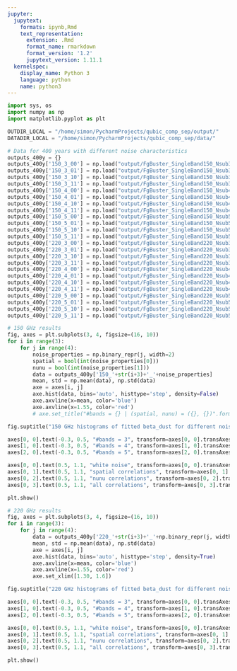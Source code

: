 ```yaml
---
jupyter:
  jupytext:
    formats: ipynb,Rmd
    text_representation:
      extension: .Rmd
      format_name: rmarkdown
      format_version: '1.2'
      jupytext_version: 1.11.1
  kernelspec:
    display_name: Python 3
    language: python
    name: python3
---
```


```python
import sys, os
import numpy as np
import matplotlib.pyplot as plt
```

```python
OUTDIR_LOCAL = "/home/simon/PycharmProjects/qubic_comp_sep/output/"
DATADIR_LOCAL = "/home/simon/PycharmProjects/qubic_comp_sep/data/"
```

```python
# Data for 400 years with different noise characteristics
outputs_400y = {}
outputs_400y['150_3_00'] = np.load("output/FgBuster_SingleBand150_Nsub3_Nyears400_spatialFalse_nunuFalse.npy")
outputs_400y['150_3_01'] = np.load("output/FgBuster_SingleBand150_Nsub3_Nyears400_spatialFalse_nunuTrue.npy")
outputs_400y['150_3_10'] = np.load("output/FgBuster_SingleBand150_Nsub3_Nyears400_spatialTrue_nunuFalse.npy")
outputs_400y['150_3_11'] = np.load("output/FgBuster_SingleBand150_Nsub3_Nyears400_spatialTrue_nunuTrue.npy")
outputs_400y['150_4_00'] = np.load("output/FgBuster_SingleBand150_Nsub4_Nyears400_spatialFalse_nunuFalse.npy")
outputs_400y['150_4_01'] = np.load("output/FgBuster_SingleBand150_Nsub4_Nyears400_spatialFalse_nunuTrue.npy")
outputs_400y['150_4_10'] = np.load("output/FgBuster_SingleBand150_Nsub4_Nyears400_spatialTrue_nunuFalse.npy")
outputs_400y['150_4_11'] = np.load("output/FgBuster_SingleBand150_Nsub4_Nyears400_spatialTrue_nunuTrue.npy")
outputs_400y['150_5_00'] = np.load("output/FgBuster_SingleBand150_Nsub5_Nyears400_spatialFalse_nunuFalse.npy")
outputs_400y['150_5_01'] = np.load("output/FgBuster_SingleBand150_Nsub5_Nyears400_spatialFalse_nunuTrue.npy")
outputs_400y['150_5_10'] = np.load("output/FgBuster_SingleBand150_Nsub5_Nyears400_spatialTrue_nunuFalse.npy")
outputs_400y['150_5_11'] = np.load("output/FgBuster_SingleBand150_Nsub5_Nyears400_spatialTrue_nunuTrue.npy")
outputs_400y['220_3_00'] = np.load("output/FgBuster_SingleBand220_Nsub3_Nyears400_spatialFalse_nunuFalse.npy")
outputs_400y['220_3_01'] = np.load("output/FgBuster_SingleBand220_Nsub3_Nyears400_spatialFalse_nunuTrue.npy")
outputs_400y['220_3_10'] = np.load("output/FgBuster_SingleBand220_Nsub3_Nyears400_spatialTrue_nunuFalse.npy")
outputs_400y['220_3_11'] = np.load("output/FgBuster_SingleBand220_Nsub3_Nyears400_spatialTrue_nunuTrue.npy")
outputs_400y['220_4_00'] = np.load("output/FgBuster_SingleBand220_Nsub4_Nyears400_spatialFalse_nunuFalse.npy")
outputs_400y['220_4_01'] = np.load("output/FgBuster_SingleBand220_Nsub4_Nyears400_spatialFalse_nunuTrue.npy")
outputs_400y['220_4_10'] = np.load("output/FgBuster_SingleBand220_Nsub4_Nyears400_spatialTrue_nunuFalse.npy")
outputs_400y['220_4_11'] = np.load("output/FgBuster_SingleBand220_Nsub4_Nyears400_spatialTrue_nunuTrue.npy")
outputs_400y['220_5_00'] = np.load("output/FgBuster_SingleBand220_Nsub5_Nyears400_spatialFalse_nunuFalse.npy")
outputs_400y['220_5_01'] = np.load("output/FgBuster_SingleBand220_Nsub5_Nyears400_spatialFalse_nunuTrue.npy")
outputs_400y['220_5_10'] = np.load("output/FgBuster_SingleBand220_Nsub5_Nyears400_spatialTrue_nunuFalse.npy")
outputs_400y['220_5_11'] = np.load("output/FgBuster_SingleBand220_Nsub5_Nyears400_spatialTrue_nunuTrue.npy")
```

```python
# 150 GHz results
fig, axes = plt.subplots(3, 4, figsize=(16, 10))
for i in range(3):
    for j in range(4):
        noise_properties = np.binary_repr(j, width=2)
        spatial = bool(int(noise_properties[0]))
        nunu = bool(int(noise_properties[1]))
        data = outputs_400y['150_'+str(i+3)+'_'+noise_properties]
        mean, std = np.mean(data), np.std(data)
        axe = axes[i, j]
        axe.hist(data, bins='auto', histtype='step', density=False)
        axe.axvline(x=mean, color='blue')
        axe.axvline(x=1.55, color='red')
        # axe.set_title("#bands = {} | (spatial, nunu) = ({}, {})".format(i+3, bool(spatial), bool(nunu)))

fig.suptitle("150 GHz histograms of fitted beta_dust for different noise properties", fontsize='xx-large')

axes[0, 0].text(-0.3, 0.5, "#bands = 3", transform=axes[0, 0].transAxes, fontsize=18, fontweight='bold', va='center', rotation=90)
axes[1, 0].text(-0.3, 0.5, "#bands = 4", transform=axes[1, 0].transAxes, fontsize=18, fontweight='bold', va='center', rotation=90)
axes[2, 0].text(-0.3, 0.5, "#bands = 5", transform=axes[2, 0].transAxes, fontsize=18, fontweight='bold', va='center', rotation=90)

axes[0, 0].text(0.5, 1.1, "white noise", transform=axes[0, 0].transAxes, fontsize=18, fontweight='bold', ha='center')
axes[0, 1].text(0.5, 1.1, "spatial correlations", transform=axes[0, 1].transAxes, fontsize=18, fontweight='bold', ha='center')
axes[0, 2].text(0.5, 1.1, "nunu correlations", transform=axes[0, 2].transAxes, fontsize=18, fontweight='bold', ha='center')
axes[0, 3].text(0.5, 1.1, "all correlations", transform=axes[0, 3].transAxes, fontsize=18, fontweight='bold', ha='center')

plt.show()
```

```python
# 220 GHz results
fig, axes = plt.subplots(3, 4, figsize=(16, 10))
for i in range(3):
    for j in range(4):
        data = outputs_400y['220_'+str(i+3)+'_'+np.binary_repr(j, width=2)]
        mean, std = np.mean(data), np.std(data)
        axe = axes[i, j]
        axe.hist(data, bins='auto', histtype='step', density=True)
        axe.axvline(x=mean, color='blue')
        axe.axvline(x=1.55, color='red')
        axe.set_xlim([1.30, 1.6])

fig.suptitle("220 GHz histograms of fitted beta_dust for different noise properties", fontsize='xx-large')

axes[0, 0].text(-0.3, 0.5, "#bands = 3", transform=axes[0, 0].transAxes, fontsize=18, fontweight='bold', va='center', rotation=90)
axes[1, 0].text(-0.3, 0.5, "#bands = 4", transform=axes[1, 0].transAxes, fontsize=18, fontweight='bold', va='center', rotation=90)
axes[2, 0].text(-0.3, 0.5, "#bands = 5", transform=axes[2, 0].transAxes, fontsize=18, fontweight='bold', va='center', rotation=90)

axes[0, 0].text(0.5, 1.1, "white noise", transform=axes[0, 0].transAxes, fontsize=18, fontweight='bold', ha='center')
axes[0, 1].text(0.5, 1.1, "spatial correlations", transform=axes[0, 1].transAxes, fontsize=18, fontweight='bold', ha='center')
axes[0, 2].text(0.5, 1.1, "nunu correlations", transform=axes[0, 2].transAxes, fontsize=18, fontweight='bold', ha='center')
axes[0, 3].text(0.5, 1.1, "all correlations", transform=axes[0, 3].transAxes, fontsize=18, fontweight='bold', ha='center')

plt.show()
```

